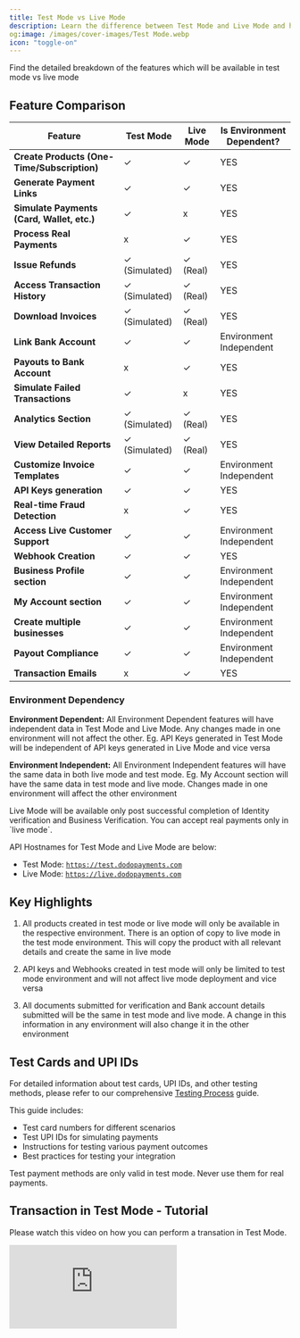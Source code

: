 ```yaml
---
title: Test Mode vs Live Mode
description: Learn the difference between Test Mode and Live Mode and how to switch between them.
og:image: /images/cover-images/Test Mode.webp
icon: "toggle-on"
---
```




Find the detailed breakdown of the features which will be available in test mode vs live mode

## Feature Comparison

| **Feature**                                 | **Test Mode** | **Live Mode** |   **Is Environment Dependent?** |
| ------------------------------------------- | ------------- | ------------- | ------------------------------- |
| **Create Products (One-Time/Subscription)** | ✓             | ✓             |               YES               |
| **Generate Payment Links**                  | ✓             | ✓             |               YES               |
| **Simulate Payments (Card, Wallet, etc.)**  | ✓             | x             |               YES               |
| **Process Real Payments**                   | x             | ✓             |               YES               |
| **Issue Refunds**                           | ✓ (Simulated) | ✓ (Real)      |               YES               |
| **Access Transaction History**              | ✓ (Simulated) | ✓ (Real)      |               YES               |
| **Download Invoices**                       | ✓ (Simulated) | ✓ (Real)      |               YES               |
| **Link Bank Account**                       | ✓             | ✓             |      Environment Independent    |
| **Payouts to Bank Account**                 | x             | ✓             |               YES               |
| **Simulate Failed Transactions**            | ✓             | x             |               YES               |
| **Analytics Section**                       | ✓ (Simulated) | ✓ (Real)      |               YES               |
| **View Detailed Reports**                   | ✓ (Simulated) | ✓ (Real)      |               YES               |
| **Customize Invoice Templates**             | ✓             | ✓             |      Environment Independent    |
| **API Keys generation**                     | ✓             | ✓             |               YES               |
| **Real-time Fraud Detection**               | x             | ✓             |               YES               |
| **Access Live Customer Support**            | ✓             | ✓             |      Environment Independent    |
| **Webhook Creation**                        | ✓             | ✓             |               YES               |
| **Business Profile section**                | ✓             | ✓             |      Environment Independent    |
| **My Account section**                      | ✓             | ✓             |      Environment Independent    |
| **Create multiple businesses**              | ✓             | ✓             |      Environment Independent    |
| **Payout Compliance**                       | ✓             | ✓             |      Environment Independent    |
| **Transaction Emails**                      | x             | ✓             |               YES               |

### Environment Dependency

**Environment Dependent:** All Environment Dependent features will have independent data in Test Mode and Live Mode. Any changes made in one environment will not affect the other. Eg. API Keys generated in Test Mode will be independent of API keys generated in Live Mode and vice versa

**Environment Independent:** All Environment Independent features will have the same data in both live mode and test mode. Eg. My Account section will have the same data in test mode and live mode. Changes made in one environment will affect the other environment

Live Mode will be available only post successful completion of Identity verification and Business Verification. You can accept real payments only in \`live mode\`.

API Hostnames for Test Mode and Live Mode are below:
- Test Mode: [`https://test.dodopayments.com`](https://test.dodopayments.com/)
- Live Mode: [`https://live.dodopayments.com`](https://live.dodopayments.com/)

## Key Highlights

1. All products created in test mode or live mode will only be available in the respective environment. There is an option of copy to live mode in the test mode environment. This will copy the product with all relevant details and create the same in live mode

2. API keys and Webhooks created in test mode will only be limited to test mode environment and will not affect live mode deployment and vice versa

3. All documents submitted for verification and Bank account details submitted will be the same in test mode and live mode. A change in this information in any environment will also change it in the other environment

## Test Cards and UPI IDs

For detailed information about test cards, UPI IDs, and other testing methods, please refer to our comprehensive [Testing Process](/miscellaneous/testing-process) guide.

This guide includes:
- Test card numbers for different scenarios
- Test UPI IDs for simulating payments
- Instructions for testing various payment outcomes
- Best practices for testing your integration

<Note>
Test payment methods are only valid in test mode. Never use them for real payments.
</Note>

## Transaction in Test Mode - Tutorial

Please watch this video on how you can perform a transation in Test Mode.

<Frame>
    <iframe 
        className="w-full aspect-video rounded-md" 
        src="https://www.youtube.com/embed/5CcUSE4L_cg"
        title="Test Transaction | Dodo Payments" 
        frameBorder="0"
        allow="accelerometer; autoplay; clipboard-write; encrypted-media; gyroscope; picture-in-picture"
        allowFullScreen
    ></iframe>
</Frame>